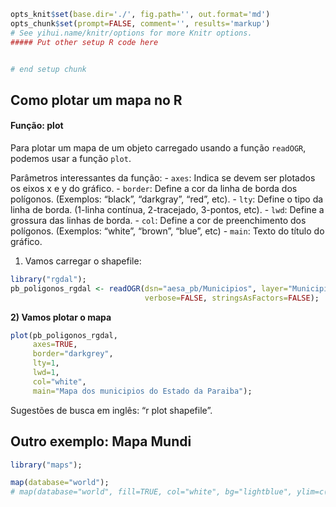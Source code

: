 ```r
opts_knit$set(base.dir='./', fig.path='', out.format='md')
opts_chunk$set(prompt=FALSE, comment='', results='markup')
# See yihui.name/knitr/options for more Knitr options.
##### Put other setup R code here


# end setup chunk
```

## Como plotar um mapa no R

#### Função: plot

Para plotar um mapa de um objeto carregado usando a função `readOGR`, podemos usar a função `plot`.

Parâmetros interessantes da função: 
- `axes`: Indica se devem ser plotados os eixos x e y do gráfico.
- `border`: Define a cor da linha de borda dos polígonos. (Exemplos: "black", "darkgray", "red", etc).
- `lty`: Define o tipo da linha de borda. (1-linha contínua, 2-tracejado, 3-pontos, etc).
- `lwd`: Define a grossura das linhas de borda.
- `col`: Define a cor de preenchimento dos polígonos. (Exemplos: "white", "brown", "blue", etc)
- `main`: Texto do título do gráfico.

1) Vamos carregar o shapefile:
```r
library("rgdal");
pb_poligonos_rgdal <- readOGR(dsn="aesa_pb/Municipios", layer="Municipios", 
                              verbose=FALSE, stringsAsFactors=FALSE);
```

**2) Vamos plotar o mapa**
```r
plot(pb_poligonos_rgdal, 
     axes=TRUE, 
     border="darkgrey", 
     lty=1, 
     lwd=1, 
     col="white", 
     main="Mapa dos municipios do Estado da Paraiba");
```

Sugestões de busca em inglês: "r plot shapefile".

## Outro exemplo: Mapa Mundi

```r
library("maps");

map(database="world");
# map(database="world", fill=TRUE, col="white", bg="lightblue", ylim=c(-60, 90), mar=c(0,0,0,0) );
```